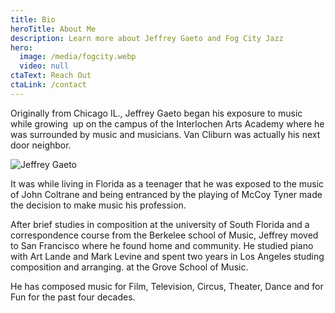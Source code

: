 ```yaml
---
title: Bio
heroTitle: About Me
description: Learn more about Jeffrey Gaeto and Fog City Jazz
hero:
  image: /media/fogcity.webp
  video: null
ctaText: Reach Out
ctaLink: /contact
---
```

Originally from Chicago IL., Jeffrey Gaeto began his exposure to music while growing  up on the campus of the Interlochen Arts Academy where he was surrounded by music and musicians. Van Cliburn was actually his next door neighbor.

![Jeffrey Gaeto](/media/jeffrey.webp)

It was while living in Florida as a teenager that he was exposed to the music of John Coltrane and being entranced by the playing of McCoy Tyner made the decision to make music his profession.

After brief studies in composition at the university of South Florida and a correspondence course from the Berkelee school of Music, Jeffrey moved to San Francisco where he found home and community. He studied piano with Art Lande and Mark Levine and spent two years in Los Angeles studing composition and arranging. at the Grove School of Music.

He has composed music for Film, Television, Circus, Theater, Dance and for Fun for the past four decades.
